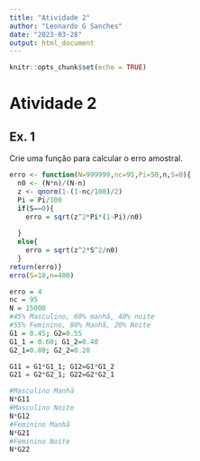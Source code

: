 ---
title: "Atividade 2"
author: "Leonardo G Sanches"
date: "2023-03-28"
output: html_document
---

```{r setup, include=FALSE}
knitr::opts_chunk$set(echo = TRUE)
```

# Atividade 2

## Ex. 1
Crie uma função para calcular o erro amostral.
```{r}
erro <- function(N=999999,nc=95,Pi=50,n,S=0){
  n0 <- (N*n)/(N-n)
  z <- qnorm(1-(1-nc/100)/2)
  Pi = Pi/100
  if(S==0){
    erro = sqrt(z^2*Pi*(1-Pi)/n0)
    
  }
  else{
    erro = sqrt(z^2*S^2/n0)
  }
return(erro)}
erro(S=18,n=400)
```
```{r}
erro = 4
nc = 95
N = 15000
#45% Masculino, 60% manhã, 40% noite
#55% Feminino, 80% Manhã, 20% Noite
G1 = 0.45; G2=0.55
G1_1 = 0.60; G1_2=0.40
G2_1=0.80; G2_2=0.20

G11 = G1*G1_1; G12=G1*G1_2
G21 = G2*G2_1; G22=G2*G2_1

#Masculino Manhã
N*G11
#Masculino Noite
N*G12
#Feminino Manhã
N*G21
#Feminino Noite
N*G22
```

